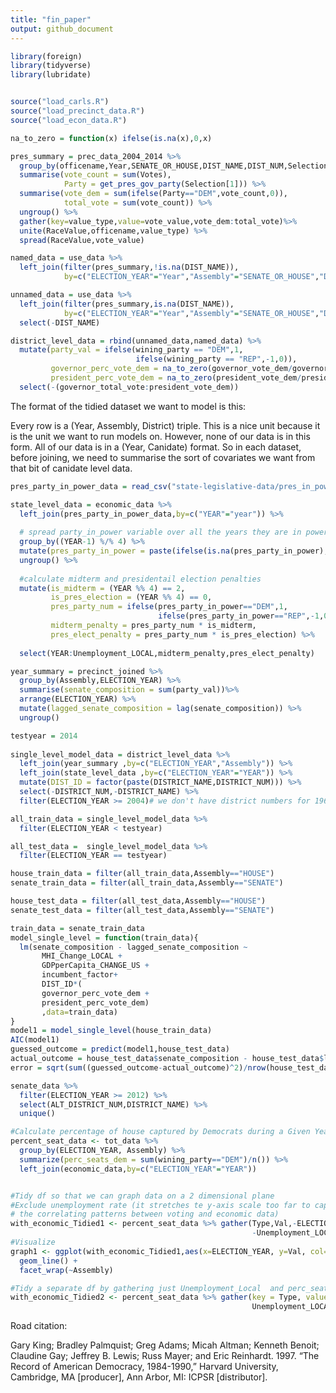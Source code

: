 ```yaml
---
title: "fin_paper"
output: github_document
---
```


```r
library(foreign)
library(tidyverse)
library(lubridate)


source("load_carls.R")
source("load_precinct_data.R")
source("load_econ_data.R")

na_to_zero = function(x) ifelse(is.na(x),0,x)
```

```r
pres_summary = prec_data_2004_2014 %>% 
  group_by(officename,Year,SENATE_OR_HOUSE,DIST_NAME,DIST_NUM,Selection) %>%
  summarise(vote_count = sum(Votes),
            Party = get_pres_gov_party(Selection[1])) %>%
  summarise(vote_dem = sum(ifelse(Party=="DEM",vote_count,0)),
            total_vote = sum(vote_count)) %>%
  ungroup() %>%
  gather(key=value_type,value=vote_value,vote_dem:total_vote)%>%
  unite(RaceValue,officename,value_type) %>%
  spread(RaceValue,vote_value)

named_data = use_data %>%
  left_join(filter(pres_summary,!is.na(DIST_NAME)),
            by=c("ELECTION_YEAR"="Year","Assembly"="SENATE_OR_HOUSE","DISTRICT_NUM"="DIST_NUM","DISTRICT_NAME"="DIST_NAME"))

unnamed_data = use_data %>%
  left_join(filter(pres_summary,is.na(DIST_NAME)),
            by=c("ELECTION_YEAR"="Year","Assembly"="SENATE_OR_HOUSE","DISTRICT_NUM"="DIST_NUM")) %>%
  select(-DIST_NAME)

district_level_data = rbind(unnamed_data,named_data) %>%
  mutate(party_val = ifelse(wining_party == "DEM",1,
                            ifelse(wining_party == "REP",-1,0)),
         governor_perc_vote_dem = na_to_zero(governor_vote_dem/governor_total_vote),
         president_perc_vote_dem = na_to_zero(president_vote_dem/president_total_vote)) %>%
  select(-(governor_total_vote:president_vote_dem))
```

The format of the tidied dataset we want to model is this:

Every row is a (Year, Assembly, District) triple. This is a nice unit because it is the unit we want to run models on. However, none of our data is in this form. All of our data is in a (Year, Canidate) format. So in each dataset, before joining, we need to summarise the sort of covariates we want from that bit of canidate level data.

```r
pres_party_in_power_data = read_csv("state-legislative-data/pres_in_power.csv")

state_level_data = economic_data %>%
  left_join(pres_party_in_power_data,by=c("YEAR"="year")) %>%
  
  # spread party_in_power variable over all the years they are in power, not just every 4 years
  group_by((YEAR-1) %/% 4) %>%
  mutate(pres_party_in_power = paste(ifelse(is.na(pres_party_in_power),"",pres_party_in_power),collapse="")) %>%
  ungroup() %>%
  
  #calculate midterm and presidentail election penalties
  mutate(is_midterm = (YEAR %% 4) == 2,
         is_pres_election = (YEAR %% 4) == 0,
         pres_party_num = ifelse(pres_party_in_power=="DEM",1,
                                 ifelse(pres_party_in_power=="REP",-1,0)),
         midterm_penalty = pres_party_num * is_midterm,
         pres_elect_penalty = pres_party_num * is_pres_election) %>%
  
  select(YEAR:Unemployment_LOCAL,midterm_penalty,pres_elect_penalty)
```

```r
year_summary = precinct_joined %>%
  group_by(Assembly,ELECTION_YEAR) %>%
  summarise(senate_composition = sum(party_val))%>%
  arrange(ELECTION_YEAR) %>%
  mutate(lagged_senate_composition = lag(senate_composition)) %>%
  ungroup()
```


```r
testyear = 2014
  
single_level_model_data = district_level_data %>%
  left_join(year_summary ,by=c("ELECTION_YEAR","Assembly")) %>%
  left_join(state_level_data ,by=c("ELECTION_YEAR"="YEAR")) %>%
  mutate(DIST_ID = factor(paste(DISTRICT_NAME,DISTRICT_NUM))) %>%
  select(-DISTRICT_NUM,-DISTRICT_NAME) %>%
  filter(ELECTION_YEAR >= 2004)# we don't have district numbers for 1968 and 1970! (this should be fixable)

all_train_data = single_level_model_data %>%
  filter(ELECTION_YEAR < testyear)

all_test_data =  single_level_model_data %>%
  filter(ELECTION_YEAR == testyear)

house_train_data = filter(all_train_data,Assembly=="HOUSE")
senate_train_data = filter(all_train_data,Assembly=="SENATE")

house_test_data = filter(all_test_data,Assembly=="HOUSE")
senate_test_data = filter(all_test_data,Assembly=="SENATE")

train_data = senate_train_data
model_single_level = function(train_data){
  lm(senate_composition - lagged_senate_composition ~ 
       MHI_Change_LOCAL +
       GDPperCapita_CHANGE_US + 
       incumbent_factor+
       DIST_ID*( 
       governor_perc_vote_dem + 
       president_perc_vote_dem)
       ,data=train_data)
}
model1 = model_single_level(house_train_data)
AIC(model1)
guessed_outcome = predict(model1,house_test_data)
actual_outcome = house_test_data$senate_composition - house_test_data$lagged_senate_composition
error = sqrt(sum((guessed_outcome-actual_outcome)^2)/nrow(house_test_data))
```

```r
senate_data %>%
  filter(ELECTION_YEAR >= 2012) %>%
  select(ALT_DISTRICT_NUM,DISTRICT_NAME) %>%
  unique()
```

```r
#Calculate percentage of house captured by Democrats during a Given Year's General Election
percent_seat_data <- tot_data %>%
  group_by(ELECTION_YEAR, Assembly) %>%
  summarize(perc_seats_dem = sum(wining_party=="DEM")/n()) %>%
  left_join(economic_data,by=c("ELECTION_YEAR"="YEAR"))


#Tidy df so that we can graph data on a 2 dimensional plane 
#Exclude unemployment rate (it stretches te y-axis scale too far to capture insights on
# the correlating patterns between voting and economic data)
with_economic_Tidied1 <- percent_seat_data %>% gather(Type,Val,-ELECTION_YEAR, -Assembly, 
                                                      -Unemployment_LOCAL)
#Visualize 
graph1 <- ggplot(with_economic_Tidied1,aes(x=ELECTION_YEAR, y=Val, col=Type)) + 
  geom_line() + 
  facet_wrap(~Assembly)

#Tidy a separate df by gathering just Unemployment_Local  and perc_seats_dem under Type
with_economic_Tidied2 <- percent_seat_data %>% gather(key = Type, value = Percent, 
                                                      Unemployment_LOCAL, perc_seats_dem)
```

Road citation:

Gary King; Bradley Palmquist; Greg Adams; Micah Altman;
Kenneth Benoit; Claudine Gay; Jeffrey B. Lewis; Russ Mayer;
and Eric Reinhardt. 1997. "The Record of American Democracy, 1984-1990," Harvard University, Cambridge, MA [producer],
Ann Arbor, MI: ICPSR [distributor].